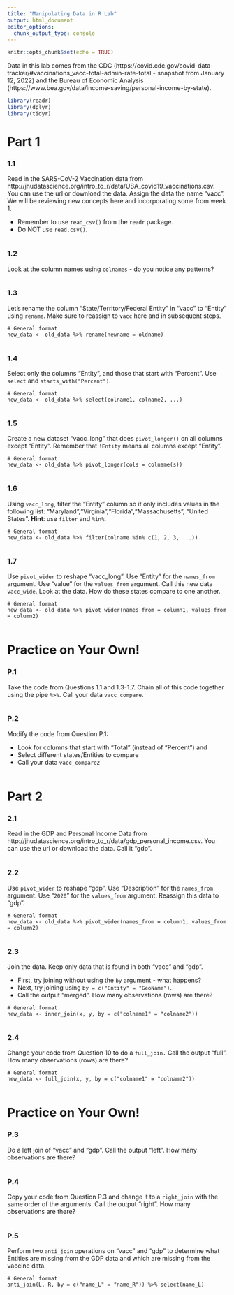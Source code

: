 ```yaml
---
title: "Manipulating Data in R Lab"
output: html_document
editor_options: 
  chunk_output_type: console
---
```


```r
knitr::opts_chunk$set(echo = TRUE)
```

Data in this lab comes from the CDC (https://covid.cdc.gov/covid-data-tracker/#vaccinations_vacc-total-admin-rate-total - snapshot from January 12, 2022) and the Bureau of Economic Analysis (https://www.bea.gov/data/income-saving/personal-income-by-state).

```r
library(readr)
library(dplyr)
library(tidyr)
```

# Part 1

### 1.1

Read in the SARS-CoV-2 Vaccination data from http://jhudatascience.org/intro_to_r/data/USA_covid19_vaccinations.csv. You can use the url or download the data. Assign the data the name "vacc". We will be reviewing new concepts here and incorporating some from week 1. 

-  Remember to use `read_csv()` from the `readr` package.
-  Do NOT use `read.csv()`.

```r

```

### 1.2

Look at the column names using `colnames` - do you notice any patterns?

```r

```

### 1.3

Let's rename the column "State/Territory/Federal Entity" in "vacc" to "Entity" using `rename`. Make sure to reassign to `vacc` here and in subsequent steps.

```
# General format
new_data <- old_data %>% rename(newname = oldname)
```

```r

```

### 1.4

Select only the columns "Entity", and those that start with "Percent". Use `select` and `starts_with("Percent")`. 

```
# General format
new_data <- old_data %>% select(colname1, colname2, ...)
```

```r

```

### 1.5

Create a new dataset "vacc_long" that does `pivot_longer()` on all columns except "Entity". Remember that `!Entity` means all columns except "Entity".

```
# General format
new_data <- old_data %>% pivot_longer(cols = colname(s))
```

```r

```

### 1.6

Using `vacc_long`, filter the "Entity" column so it only includes values in the following list: "Maryland","Virginia","Florida","Massachusetts", "United States". **Hint**: use `filter` and `%in%`.

```
# General format
new_data <- old_data %>% filter(colname %in% c(1, 2, 3, ...))
```

```r

```

### 1.7

Use `pivot_wider` to reshape "vacc_long". Use "Entity" for the `names_from` argument. Use "value" for the `values_from` argument. Call this new data `vacc_wide`. Look at the data. How do these states compare to one another.

```
# General format
new_data <- old_data %>% pivot_wider(names_from = column1, values_from = column2)
```

```r

```


# Practice on Your Own!

### P.1

Take the code from Questions 1.1 and 1.3-1.7. Chain all of this code together using the pipe ` %>% `. Call your data `vacc_compare`.

```r

```

### P.2

Modify the code from Question P.1:

-  Look for columns that start with "Total" (instead of "Percent") and 
-  Select different states/Entities to compare
-  Call your data `vacc_compare2`

```r

```


# Part 2

### 2.1

Read in the GDP and Personal Income Data from http://jhudatascience.org/intro_to_r/data/gdp_personal_income.csv. You can use the url or download the data. Call it "gdp". 

```r

```

### 2.2

Use `pivot_wider` to reshape "gdp". Use "Description" for the `names_from` argument. Use "`2020`" for the `values_from` argument. Reassign this data to "gdp".

```
# General format
new_data <- old_data %>% pivot_wider(names_from = column1, values_from = column2)
```

```r

```

### 2.3

Join the data. Keep only data that is found in both "vacc" and "gdp". 

- First, try joining without using the `by` argument - what happens? 
- Next, try joining using `by = c("Entity" = "GeoName")`. 
- Call the output "merged". How many observations (rows) are there?

```
# General format
new_data <- inner_join(x, y, by = c("colname1" = "colname2"))
```

```r

```

### 2.4

Change your code from Question 10 to do a `full_join.` Call the output "full". How many observations (rows) are there?

```
# General format
new_data <- full_join(x, y, by = c("colname1" = "colname2"))
```

```r

```


# Practice on Your Own!

### P.3

Do a left join of "vacc" and "gdp". Call the output "left". How many observations are there?

```r

```

### P.4

Copy your code from Question P.3 and change it to a `right_join` with the same order of the arguments. Call the output "right". How many observations are there?

```r

```

### P.5

Perform two `anti_join` operations on "vacc" and "gdp" to determine what Entities are missing from the GDP data and which are missing from the vaccine data.

```
# General format
anti_join(L, R, by = c("name_L" = "name_R")) %>% select(name_L)
```

```r

```
